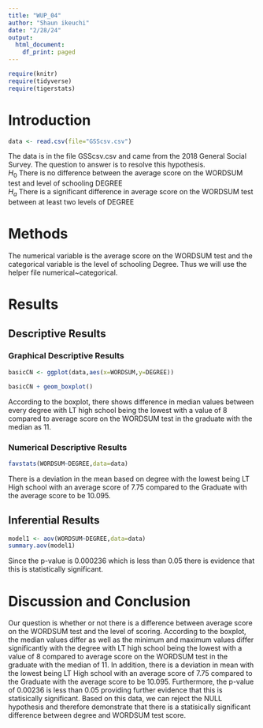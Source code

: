 ```yaml
---
title: "WUP_04"
author: "Shaun ikeuchi"
date: "2/28/24"
output:
  html_document:
    df_print: paged
---
```


```r
require(knitr)
require(tidyverse)
require(tigerstats)

```

# Introduction
```r
data <- read.csv(file="GSScsv.csv")  

```
<!--In this section you explain what you are trying to show.  Where did the data come from?  What is the research or other question you are trying to answer?!-->

The data is in the file GSScsv.csv and came from the 2018 General Social Survey.  The question to answer is to resolve this hypothesis.  
$H_0$ There is no difference between the average score on the WORDSUM test and level of schooling DEGREE  
$H_a$ There is a significant difference in average score on the WORDSUM test between at least two levels of DEGREE  


# Methods 
 
The numerical variable is the average score on the WORDSUM test and the categorical variable is the level of schooling Degree. 
Thus we will use the helper file numerical~categorical.


<!--Mention that you intend to use chatGPT to the greatest extent possible. Give credit to chatGPT when you use it to create code in your report. Decide on your methods:  use "variable analysis" or other appropriate descriptors.  Make sure to choose at least one graphical method and at least one numerical method.!-->

# Results

<!--Divide this section into two sub-sections:  One for your descriptive  results and one for your inferential results.!-->

## Descriptive Results

### Graphical Descriptive Results
```r
basicCN <- ggplot(data,aes(x=WORDSUM,y=DEGREE))

basicCN + geom_boxplot()
```

According to the boxplot, there shows difference in median values between every degree with LT high school being the lowest with a value of 8 compared to average score on the WORDSUM test in the graduate with the median as 11.
<!--Graphical results here.  Make sure to show your code.  Provide appropriate labels for axes, giving units if possible, and provide a good title for the graph, too.  Use the graphical results to describe the patterns if any that exist in the data as focused toward the research question!-->

### Numerical Descriptive Results
```r
favstats(WORDSUM~DEGREE,data=data)
```
 
 There is a deviation in the mean based on degree with the lowest being LT High school with an average score of 7.75 compared to the Graduate with the average score to be 10.095.
<!--Numerical results go here. Use the numerical results to describe the patterns if any that exist in the data as focused toward the research question!-->

## Inferential Results
```r
model1 <- aov(WORDSUM~DEGREE,data=data)
summary.aov(model1)
```
Since the p-value is 0.000236 which is less than 0.05 there is evidence that this is statistically significant.
<!--State hypothesis clearly.  Make sure your discussion of the inferential test covers all the aspects that the test output produces, such as test statistic, p-value etc.  Make a decision about the null hypothesis, explain the assumptions on which the selected test/procedure was based, and why the chosen procedure satisfys the assumptions and is appropriate to answer the research question!-->


# Discussion and Conclusion
Our question is whether or not there is a difference between average score on the WORDSUM test and the level of scoring. According to the boxplot, the median values differ as well as the minimum and maximum values differ significantly with the degree with LT high school being the lowest with a value of 8 compared to average score on the WORDSUM test in the graduate with the median of 11. In addition, there is a deviation in mean with the lowest being LT High school with an average score of 7.75 compared to the Graduate with the average score to be 10.095. Furthermore, the p-value of 0.00236 is less than 0.05 providing further evidence that this is statisically significant. Based on this data, we can reject the NULL hypothesis and therefore demonstrate that there is a statisically significant difference between degree and WORDSUM test score.
<!--Discussion and conclusion here.  If you found a relationship be sure to consider whether the relationship occurs because one of the variavbles causes the other, or whether they perhasps are related for some other reason.  Watch the chapter 6 videos from the GeorgeTown videos collection.!-->
